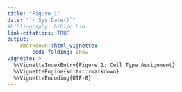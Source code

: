 ```yaml
---
title: "Figure_1"
date: "`r Sys.Date()`"
#bibliography: biblio.bib
link-citations: TRUE
output: 
    rmarkdown::html_vignette:
        code_folding: show
vignette: >
  %\VignetteIndexEntry{Figure 1: Cell Type Assignment}
  %\VignetteEngine{knitr::rmarkdown}
  %\VignetteEncoding{UTF-8}
---
```

